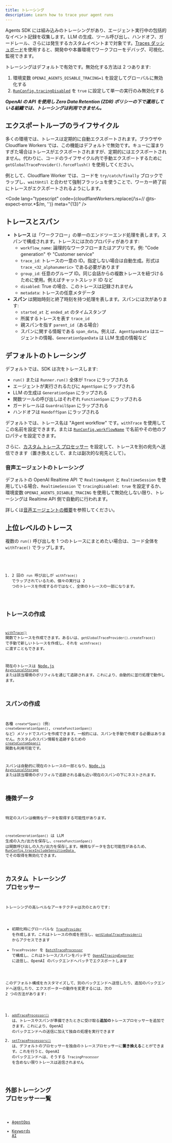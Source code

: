 ```yaml
---
title: トレーシング
description: Learn how to trace your agent runs
---
```



Agents SDK には組み込みのトレーシングがあり、エージェント実行中の包括的なイベント記録を収集します。LLM の生成、ツール呼び出し、ハンドオフ、ガードレール、さらには発生するカスタムイベントまで対象です。[Traces ダッシュボード](https://platform.openai.com/traces)を使用すると、開発中や本番環境でワークフローをデバッグ、可視化、監視できます。

<Aside type="note">

トレーシングはデフォルトで有効です。無効化する方法は 2 つあります:

1. 環境変数 `OPENAI_AGENTS_DISABLE_TRACING=1` を設定してグローバルに無効化する
2. [`RunConfig.tracingDisabled`](/openai-agents-js/openai/agents-core/type-aliases/runconfig/#tracingdisabled) を `true` に設定して単一の実行のみ無効化する

**_OpenAI の API を使用し Zero Data Retention (ZDR) ポリシーの下で運用している組織では、トレーシングは利用できません。_**

</Aside>

## エクスポートループのライフサイクル

多くの環境では、トレースは定期的に自動エクスポートされます。ブラウザや Cloudflare Workers では、この機能はデフォルトで無効です。キューに溜まりすぎた場合はトレースがエクスポートされますが、定期的にはエクスポートされません。代わりに、コードのライフサイクル内で手動エクスポートするために `getGlobalTraceProvider().forceFlush()` を使用してください。

例として、Cloudflare Worker では、コードを `try/catch/finally` ブロックでラップし、`waitUntil` と合わせて強制フラッシュを使うことで、ワーカー終了前にトレースがエクスポートされるようにします。

<Code
  lang="typescript"
  code={cloudflareWorkers.replace(/\s+\/\/ @ts-expect-error.*$/m, '')}
  meta="{13}"
/>

## トレースとスパン

- **トレース** は「ワークフロー」の単一のエンドツーエンド処理を表します。スパンで構成されます。トレースには次のプロパティがあります:
  - `workflow_name`: 論理的なワークフローまたはアプリです。例: "Code generation" や "Customer service"
  - `trace_id`: トレースの一意の ID。指定しない場合は自動生成。形式は `trace_<32_alphanumeric>` である必要があります
  - `group_id`: 任意のグループ ID。同じ会話からの複数トレースを紐づけるために使用。例えばチャットスレッド ID など
  - `disabled`: True の場合、このトレースは記録されません
  - `metadata`: トレースの任意メタデータ
- **スパン** は開始時刻と終了時刻を持つ処理を表します。スパンには次があります:
  - `started_at` と `ended_at` のタイムスタンプ
  - 所属するトレースを表す `trace_id`
  - 親スパンを指す `parent_id`（ある場合）
  - スパンに関する情報である `span_data`。例えば、`AgentSpanData` はエージェントの情報、`GenerationSpanData` は LLM 生成の情報など

## デフォルトのトレーシング

デフォルトでは、SDK は次をトレースします:

- `run()` または `Runner.run()` 全体が `Trace` にラップされる
- エージェントが実行されるたびに `AgentSpan` にラップされる
- LLM の生成は `GenerationSpan` にラップされる
- 関数ツールの呼び出しはそれぞれ `FunctionSpan` にラップされる
- ガードレールは `GuardrailSpan` にラップされる
- ハンドオフは `HandoffSpan` にラップされる

デフォルトでは、トレース名は "Agent workflow" です。`withTrace` を使用してこの名前を設定できます。または [`RunConfig.workflowName`](/openai-agents-js/openai/agents-core/type-aliases/runconfig/#workflowname) で名前やその他のプロパティを設定できます。

さらに、[カスタム トレース プロセッサー](#custom-tracing-processors) を設定して、トレースを別の宛先へ送信できます（置き換えとして、または副次的な宛先として）。

### 音声エージェントのトレーシング

デフォルトの OpenAI Realtime API で `RealtimeAgent` と `RealtimeSession` を使用している場合、`RealtimeSession` で `tracingDisabled: true` を設定するか、環境変数 `OPENAI_AGENTS_DISABLE_TRACING` を使用して無効化しない限り、トレーシングは Realtime API 側で自動的に行われます。

詳しくは[音声エージェントの概要](/openai-agents-js/ja/guides/voice-agents)を参照してください。

## 上位レベルのトレース

複数の `run()` 呼び出しを 1 つのトレースにまとめたい場合は、コード全体を `withTrace()` でラップします。

<Code lang="typescript" code={customTraceExample} />

1. 2 回の `run` 呼び出しが `withTrace()` でラップされているため、個々の実行は 2 つのトレースを作成するのではなく、全体のトレースの一部になります。

## トレースの作成

[`withTrace()`](/openai-agents-js/openai/agents-core/functions/withtrace/) 関数でトレースを作成できます。あるいは、`getGlobalTraceProvider().createTrace()` で手動で新しいトレースを作成し、それを `withTrace()` に渡すこともできます。

現在のトレースは [Node.js `AsyncLocalStorage`](https://nodejs.org/api/async_context.html#class-asynclocalstorage) または該当環境のポリフィルを通じて追跡されます。これにより、自動的に並行処理で動作します。

## スパンの作成

各種 `create*Span()`（例: `createGenerationSpan()`, `createFunctionSpan()` など）メソッドでスパンを作成できます。一般的には、スパンを手動で作成する必要はありません。カスタムのスパン情報を追跡するための [`createCustomSpan()`](/openai-agents-js/openai/agents-core/functions/createcustomspan/) 関数も利用可能です。

スパンは自動的に現在のトレースの一部となり、[Node.js `AsyncLocalStorage`](https://nodejs.org/api/async_context.html#class-asynclocalstorage) または該当環境のポリフィルで追跡される最も近い現在のスパンの下にネストされます。

## 機微データ

特定のスパンは機微なデータを取得する可能性があります。

`createGenerationSpan()` は LLM 生成の入力/出力を保存し、`createFunctionSpan()` は関数呼び出しの入力/出力を保存します。機微なデータを含む可能性があるため、[`RunConfig.traceIncludeSensitiveData
`](/openai-agents-js/openai/agents-core/type-aliases/runconfig/#traceincludesensitivedata) でその取得を無効化できます。

## カスタム トレーシング プロセッサー

トレーシングの高レベルなアーキテクチャは次のとおりです:

- 初期化時にグローバルな [`TraceProvider`](/openai-agents-js/openai/agents-core/classes/traceprovider) を作成します。これはトレースの作成を担当し、[`getGlobalTraceProvider()`](/openai-agents-js/openai/agents-core/functions/getglobaltraceprovider/) からアクセスできます
- `TraceProvider` を [`BatchTraceProcessor`](/openai-agents-js/openai/agents-core/classes/batchtraceprocessor/) で構成し、これはトレース/スパンをバッチで [`OpenAITracingExporter`](/openai-agents-js/openai/agents-openai/classes/openaitracingexporter/) に送信し、OpenAI のバックエンドへバッチでエクスポートします

このデフォルト構成をカスタマイズして、別のバックエンドへ送信したり、追加のバックエンドへ送信したり、エクスポーターの動作を変更するには、次の 2 つの方法があります:

1. [`addTraceProcessor()`](/openai-agents-js/openai/agents-core/functions/addtraceprocessor) は、トレースやスパンが準備できたときに受け取る**追加の**トレースプロセッサーを追加できます。これにより、OpenAI のバックエンドへの送信に加えて独自の処理を実行できます
2. [`setTraceProcessors()`](/openai-agents-js/openai/agents-core/functions/settraceprocessors) は、デフォルトのプロセッサーを独自のトレースプロセッサーに**置き換える**ことができます。これを行うと、OpenAI のバックエンドへは、そうする `TracingProcessor` を含めない限りトレースは送信されません

## 外部トレーシング プロセッサー一覧

- [AgentOps](https://docs.agentops.ai/v2/usage/typescript-sdk#openai-agents-integration)
- [Keywords AI](https://docs.keywordsai.co/integration/development-frameworks/openai-agents-sdk-js)

